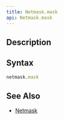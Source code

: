 ```yaml
---
title: Netmask.mask
api: Netmask.mask
---
```


## Description

<Summary/>

## Syntax

``` js
netmask.mask
```

## See Also

* [Netmask](/reference/api/Netmask)
